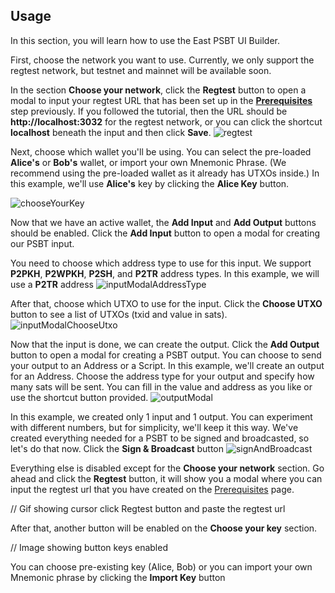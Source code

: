 ## Usage

In this section, you will learn how to use the East PSBT UI Builder.

First, choose the network you want to use. Currently, we only support the regtest network, but testnet and mainnet will be available soon.

In the section <b>Choose your network</b>, click the <b>Regtest</b> button to open a modal to input your regtest URL that has been set up in the <a href="/prerequisites"><b>Prerequisites</b></a> step previously.
If you followed the tutorial, then the URL should be <b>http://localhost:3032</b> for the regtest network, or you can click the shortcut <b>localhost</b> beneath the input and then click <b>Save</b>.
![regtest](../public/regtestModal.png)
<br />

Next, choose which wallet you'll be using. You can select the pre-loaded <b>Alice's</b> or <b>Bob's</b> wallet, or import your own Mnemonic Phrase. 
(We recommend using the pre-loaded wallet as it already has UTXOs inside.) In this example, we'll use <b>Alice's</b> key by clicking the <b>Alice Key</b> button.

![chooseYourKey](../public/chooseYourKey.png)
<br />

Now that we have an active wallet, the <b>Add Input</b> and <b>Add Output</b> buttons should be enabled.
Click the <b>Add Input</b> button to open a modal for creating our PSBT input.

You need to choose which address type to use for this input. We support <b>P2PKH</b>, <b>P2WPKH</b>, <b>P2SH</b>, and <b>P2TR</b> address types.
In this example, we will use a <b>P2TR</b> address
![inputModalAddressType](../public/inputModalAddressType.png)

After that, choose which UTXO to use for the input. Click the <b>Choose UTXO</b> button to see a list of UTXOs (txid and value in sats).
![inputModalChooseUtxo](../public/inputModalChooseUtxo.png)
<br />

Now that the input is done, we can create the output. Click the <b>Add Output</b> button to open a modal for creating a PSBT output. 
You can choose to send your output to an Address or a Script. 
In this example, we'll create an output for an Address. Choose the address type for your output and specify how many sats will be sent. 
You can fill in the value and address as you like or use the shortcut button provided.
![outputModal](../public/outputModal.png)
<br />

In this example, we created only 1 input and 1 output. 
You can experiment with different numbers, but for simplicity, we'll keep it this way. 
We've created everything needed for a PSBT to be signed and broadcasted, so let's do that now. 
Click the <b>Sign & Broadcast</b> button
![signAndBroadcast](../public/signAndBroadcast.png)
<br />

Everything else is disabled except for the **Choose your network** section. 
Go ahead and click the **Regtest** button, it will show you a modal where you can input the regtest url that you have created on the [Prerequisites](/prerequisites) page.

// Gif showing cursor click Regtest button and paste the regtest url

After that, another button will be enabled on the **Choose your key** section.

// Image showing button keys enabled

You can choose pre-existing key (Alice, Bob) or you can import your own Mnemonic phrase by clicking the **Import Key** button